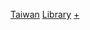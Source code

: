 {{Commons category|Libraries in Taiwan}}
{{Wikisource|圖書館法 (中華民國)}}

[[Category:亞洲各國圖書館|Taiwan]]
[[Category:台灣文化功能建築物|Library]]
[[Category:臺灣教育組織|+]]